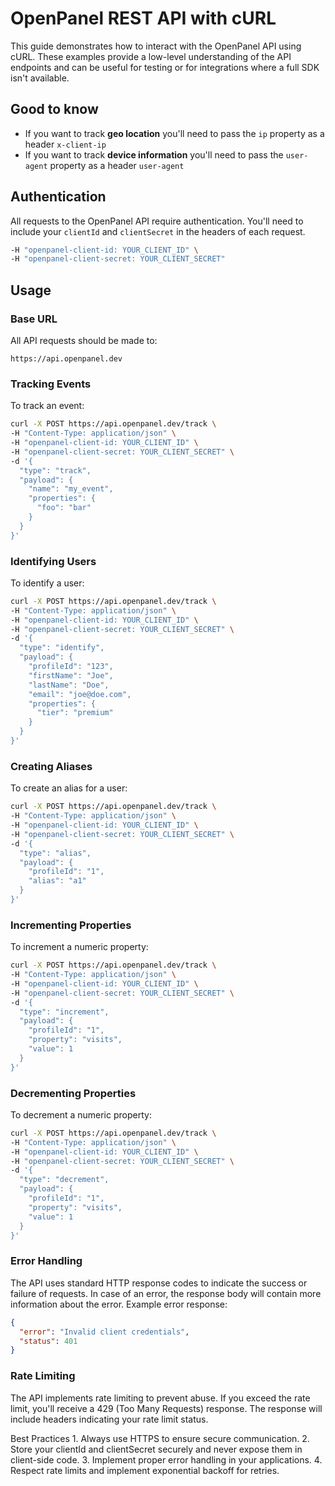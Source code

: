 # OpenPanel REST API with cURL

This guide demonstrates how to interact with the OpenPanel API using cURL. These examples provide a low-level understanding of the API endpoints and can be useful for testing or for integrations where a full SDK isn't available.

## Good to know

- If you want to track **geo location** you'll need to pass the `ip` property as a header `x-client-ip`
- If you want to track **device information** you'll need to pass the `user-agent` property as a header `user-agent`

## Authentication

All requests to the OpenPanel API require authentication. You'll need to include your `clientId` and `clientSecret` in the headers of each request.

```bash
-H "openpanel-client-id: YOUR_CLIENT_ID" \
-H "openpanel-client-secret: YOUR_CLIENT_SECRET"
```

## Usage

### Base URL

All API requests should be made to:

```
https://api.openpanel.dev
```

### Tracking Events

To track an event:

```bash
curl -X POST https://api.openpanel.dev/track \
-H "Content-Type: application/json" \
-H "openpanel-client-id: YOUR_CLIENT_ID" \
-H "openpanel-client-secret: YOUR_CLIENT_SECRET" \
-d '{
  "type": "track",
  "payload": {
    "name": "my_event",
    "properties": {
      "foo": "bar"
    }
  }
}'
```

### Identifying Users

To identify a user:

```bash
curl -X POST https://api.openpanel.dev/track \
-H "Content-Type: application/json" \
-H "openpanel-client-id: YOUR_CLIENT_ID" \
-H "openpanel-client-secret: YOUR_CLIENT_SECRET" \
-d '{
  "type": "identify",
  "payload": {
    "profileId": "123",
    "firstName": "Joe",
    "lastName": "Doe",
    "email": "joe@doe.com",
    "properties": {
      "tier": "premium"
    }
  }
}'
```

### Creating Aliases
To create an alias for a user:

```bash
curl -X POST https://api.openpanel.dev/track \
-H "Content-Type: application/json" \
-H "openpanel-client-id: YOUR_CLIENT_ID" \
-H "openpanel-client-secret: YOUR_CLIENT_SECRET" \
-d '{
  "type": "alias",
  "payload": {
    "profileId": "1",
    "alias": "a1"
  }
}'
```

### Incrementing Properties
To increment a numeric property:

```bash
curl -X POST https://api.openpanel.dev/track \
-H "Content-Type: application/json" \
-H "openpanel-client-id: YOUR_CLIENT_ID" \
-H "openpanel-client-secret: YOUR_CLIENT_SECRET" \
-d '{
  "type": "increment",
  "payload": {
    "profileId": "1",
    "property": "visits",
    "value": 1
  }
}'
```

### Decrementing Properties
To decrement a numeric property:

```bash
curl -X POST https://api.openpanel.dev/track \
-H "Content-Type: application/json" \
-H "openpanel-client-id: YOUR_CLIENT_ID" \
-H "openpanel-client-secret: YOUR_CLIENT_SECRET" \
-d '{
  "type": "decrement",
  "payload": {
    "profileId": "1",
    "property": "visits",
    "value": 1
  }
}'
```

### Error Handling
The API uses standard HTTP response codes to indicate the success or failure of requests. In case of an error, the response body will contain more information about the error.
Example error response:

```json
{
  "error": "Invalid client credentials",
  "status": 401
}
```

### Rate Limiting

The API implements rate limiting to prevent abuse. If you exceed the rate limit, you'll receive a 429 (Too Many Requests) response. The response will include headers indicating your rate limit status.

Best Practices
	1.	Always use HTTPS to ensure secure communication.
	2.	Store your clientId and clientSecret securely and never expose them in client-side code.
	3.	Implement proper error handling in your applications.
	4.	Respect rate limits and implement exponential backoff for retries.
